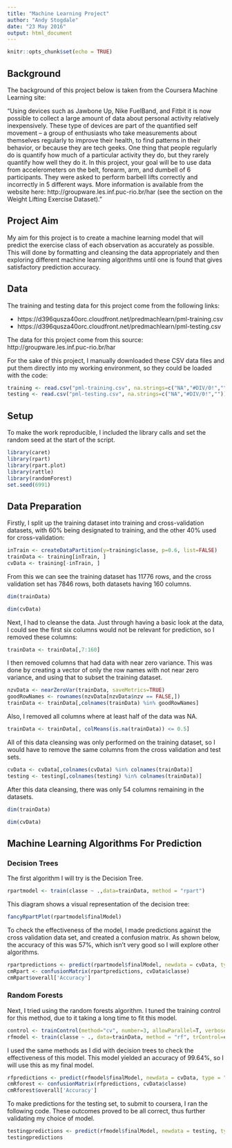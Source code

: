 ```yaml
---
title: "Machine Learning Project"
author: "Andy Stogdale"
date: "23 May 2016"
output: html_document
---
```


```r
knitr::opts_chunk$set(echo = TRUE)
```

## Background

The background of this project below is taken from the Coursera Machine Learning site:

"Using devices such as Jawbone Up, Nike FuelBand, and Fitbit it is now possible to collect a large amount of data about personal activity relatively inexpensively. These type of devices are part of the quantified self movement – a group of enthusiasts who take measurements about themselves regularly to improve their health, to find patterns in their behavior, or because they are tech geeks. One thing that people regularly do is quantify how much of a particular activity they do, but they rarely quantify how well they do it. In this project, your goal will be to use data from accelerometers on the belt, forearm, arm, and dumbell of 6 participants. They were asked to perform barbell lifts correctly and incorrectly in 5 different ways. More information is available from the website here: http://groupware.les.inf.puc-rio.br/har (see the section on the Weight Lifting Exercise Dataset)."

## Project Aim

My aim for this project is to create a machine learning model that will predict the exercise class of each observation as accurately as possible. This will done by formatting and cleansing the data appropriately and then exploring different machine learning algorithms until one is found that gives satisfactory prediction accuracy.

## Data

The training and testing data for this project come from the following links:

- https://d396qusza40orc.cloudfront.net/predmachlearn/pml-training.csv
- https://d396qusza40orc.cloudfront.net/predmachlearn/pml-testing.csv

The data for this project come from this source: http://groupware.les.inf.puc-rio.br/har

For the sake of this project, I manually downloaded these CSV data files and put them directly into my working environment, so they could be loaded with the code:

```r
training <- read.csv("pml-training.csv", na.strings=c("NA","#DIV/0!",""))
testing <- read.csv("pml-testing.csv", na.strings=c("NA","#DIV/0!",""))
```

## Setup

To make the work reproducible, I included the library calls and set the random seed at the start of the script.

```r
library(caret)
library(rpart)
library(rpart.plot)
library(rattle)
library(randomForest)
set.seed(6991)
```

## Data Preparation

Firstly, I split up the training dataset into training and cross-validation datasets, with 60% being designated to training, and the other 40% used for cross-validation:

```r
inTrain <- createDataPartition(y=training$classe, p=0.6, list=FALSE)
trainData <- training[inTrain, ]
cvData <- training[-inTrain, ]
```

From this we can see the training dataset has 11776 rows, and the cross validation set has 7846 rows, both datasets having 160 columns.

```r
dim(trainData)
```

```r
dim(cvData)
```

Next, I had to cleanse the data. Just through having a basic look at the data, I could see the first six columns would not be relevant for prediction, so I removed these columns:

```r
trainData <- trainData[,7:160]
```

I then removed columns that had data with near zero variance. This was done by creating a vector of only the row names with not near zero variance, and using that to subset the training dataset.

```r
nzvData <- nearZeroVar(trainData, saveMetrics=TRUE)
goodRowNames <- rownames(nzvData[nzvData$nzv == FALSE,])
trainData <- trainData[,colnames(trainData) %in% goodRowNames]
```

Also, I removed all columns where at least half of the data was NA.

```r
trainData <- trainData[, colMeans(is.na(trainData)) <= 0.5]
```

All of this data cleansing was only performed on the training dataset, so I would have to remove the same columns from the cross validation and test sets.

```r
cvData <- cvData[,colnames(cvData) %in% colnames(trainData)]
testing <- testing[,colnames(testing) %in% colnames(trainData)]
```

After this data cleansing, there was only 54 columns remaining in the datasets.

```r
dim(trainData)
```

```r
dim(cvData)
```

## Machine Learning Algorithms For Prediction

### Decision Trees

The first algorithm I will try is the Decision Tree.

```r
rpartmodel <- train(classe ~ .,data=trainData, method = "rpart")
```

This diagram shows a visual representation of the decision tree:

```r
fancyRpartPlot(rpartmodel$finalModel)
```

To check the effectiveness of the model, I made predictions against the cross validation data set, and created a confusion matrix. As shown below, the accuracy of this was 57%, which isn't very good so I will explore other algorithms.

```r
rpartpredictions <- predict(rpartmodel$finalModel, newdata = cvData, type = "class")
cmRpart <- confusionMatrix(rpartpredictions, cvData$classe)
cmRpart$overall['Accuracy']
```

### Random Forests

Next, I tried using the random forests algorithm. I tuned the training control for this method, due to it taking a long time to fit this model.

```r
control <- trainControl(method="cv", number=3, allowParallel=T, verbose=T)
rfmodel <- train(classe ~ ., data=trainData, method = "rf", trControl=control)
```

I used the same methods as I did with decision trees to check the effectiveness of this model. This model yielded an accuracy of 99.64%, so I will use this as my final model.

```r
rfpredictions <- predict(rfmodel$finalModel, newdata = cvData, type = "class")
cmRforest <- confusionMatrix(rfpredictions, cvData$classe)
cmRforest$overall['Accuracy']
```

To make predictions for the testing set, to submit to coursera, I ran the following code. These outcomes proved to be all correct, thus further validating my choice of model.

```r
testingpredictions <- predict(rfmodel$finalModel, newdata = testing, type = "class")
testingpredictions
```



